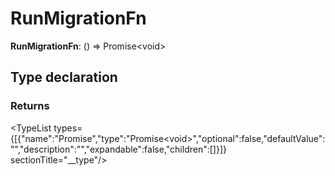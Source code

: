 
# RunMigrationFn

 **RunMigrationFn**: () => Promise&#60;void&#62;

## Type declaration

### Returns

<TypeList types={[{"name":"Promise","type":"Promise&#60;void&#62;","optional":false,"defaultValue":"","description":"","expandable":false,"children":[]}]}  sectionTitle="__type"/>
